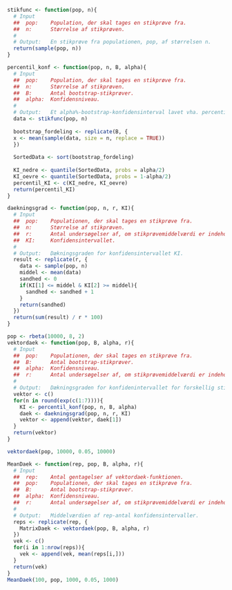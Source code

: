 
```r
stikfunc <- function(pop, n){
  # Input
  ##  pop:    Population, der skal tages en stikprøve fra.
  ##  n:      Størrelse af stikprøven.
  #
  # Output:   En stikprøve fra populationen, pop, af størrelsen n.
  return(sample(pop, n))
}
```

```r
percentil_konf <- function(pop, n, B, alpha){
  # Input
  ##  pop:    Population, der skal tages en stikprøve fra.
  ##  n:      Størrelse af stikprøven.
  ##  B:      Antal bootstrap-stikprøver.
  ##  alpha:  Konfidensniveau.
  #
  # Output:   Et alpha%-bootstrap-konfidensinterval lavet vha. percentil-metoden.
  data <- stikfunc(pop, n)
  
  bootstrap_fordeling <- replicate(B, {
  x <- mean(sample(data, size = n, replace = TRUE))
  })
  
  SortedData <- sort(bootstrap_fordeling)
  
  KI_nedre <- quantile(SortedData, probs = alpha/2)
  KI_oevre <- quantile(SortedData, probs = 1-alpha/2)
  percentil_KI <- c(KI_nedre, KI_oevre)
  return(percentil_KI)
}
```




```r
daekningsgrad <- function(pop, n, r, KI){
  # Input
  ##  pop:    Populationen, der skal tages en stikprøve fra.
  ##  n:      Størrelse af stikprøven.
  ##  r:      Antal undersøgelser af, om stikprøvemiddelværdi er indeholdt i konfidensintervallet.
  ##  KI:     Konfidensintervallet.
  #
  # Output:   Dækningsgraden for konfidensintervallet KI.
  result <- replicate(r, {
    data <- sample(pop, n)
    middel <- mean(data)
    sandhed <- 0
    if(KI[1] <= middel & KI[2] >= middel){
      sandhed <- sandhed + 1
    }
    return(sandhed)
  })
  return(sum(result) / r * 100)
}
```

```r
pop <- rbeta(10000, 8, 2)
vektordaek <- function(pop, B, alpha, r){
  # Input
  ##  pop:    Populationen, der skal tages en stikprøve fra.
  ##  B:      Antal bootstrap-stikprøver.
  ##  alpha:  Konfidensniveau.
  ##  r:      Antal undersøgelser af, om stikprøvemiddelværdi er indeholdt i konfidensintervallet.
  #
  # Output:   Dækningsgraden for konfidenintervallet for forskellig stikprøvestørrelse.
  vektor <- c()
  for(n in round(exp(c(1:7)))){
    KI <- percentil_konf(pop, n, B, alpha)
    daek <- daekningsgrad(pop, n, r, KI)
    vektor <- append(vektor, daek[1])
  }
  return(vektor)
}

vektordaek(pop, 10000, 0.05, 10000)
```

```r
MeanDaek <- function(rep, pop, B, alpha, r){
  # Input
  ##  rep:    Antal gentagelser af vektordaek-funktionen.
  ##  pop:    Populationen, der skal tages en stikprøve fra.
  ##  B:      Antal bootstrap-stikprøver.
  ##  alpha:  Konfidensniveau.
  ##  r:      Antal undersøgelser af, om stikprøvemiddelværdi er indeholdt i konfidensintervallet.
  #
  # Output:   Middelværdien af rep-antal konfidensintervaller.
  reps <- replicate(rep, {
    MatrixDaek <- vektordaek(pop, B, alpha, r)
  })
  vek <- c()
  for(i in 1:nrow(reps)){
    vek <- append(vek, mean(reps[i,]))
  }
  return(vek)
}
MeanDaek(100, pop, 1000, 0.05, 1000)
```



